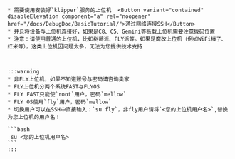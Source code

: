 

    * 需要使用安装好`klipper`服务的上位机  <Button variant="contained" disableElevation component="a" rel="noopener" href="/docs/DebugDoc/BasicTutorial/">通过网络连接SSH</Button>
    * 并且将设备与上位机连接好，如果是C8、C5、Gemini等板载上位机需要注意拨码位置
    * 注意：请使用普通的上位机，比如树莓派、FLY派等。如果是魔改上位机（例如WiFi棒子、红米等），这类上位机因问题太多，无法为您提供技术支持


    
    :::warning
    * 非FLY上位机，如果不知道账号与密码请咨询卖家
    * FLY上位机分两个系统FAST与FLYOS
    * FLY FAST只能使`root`用户，密码`mellow`
    * FLY OS使用`fly`用户，密码`mellow` 
    * 切换用户可以在SSH中直接输入：`su fly`，非fly用户请将`<您的上位机用户名>`,替换为您上位机的用户名！

    ```bash
     su <您的上位机用户名>
    ```
    :::


